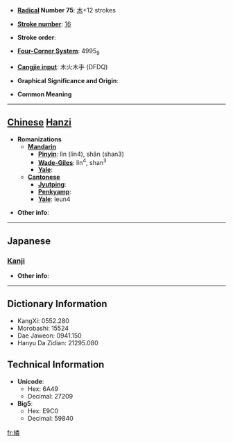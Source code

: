 * '''[[Wiktionary:Chinese radical index| Radical]] Number 75''': [[Wiktionary:Chinese radical index 木|木]]+12 strokes

* '''[[Wiktionary:Chinese total strokes index|Stroke number]]''': [[Wiktionary:Chinese total strokes index 16|16]]

* '''Stroke order''': 

* '''[[Wiktionary:Chinese four corner index|Four-Corner System]]''': 4995<sub>9</sub>

* '''[[Wiktionary:Chinese Cangjie index|Cangjie input]]''': 木火木手 (DFDQ)

* '''Graphical Significance and Origin''': 

* '''Common Meaning'''

----

== [[Chinese]] [[Hanzi]] ==

* '''Romanizations'''
** '''[[Mandarin]]'''
*** '''[[Pinyin]]''': lìn (lin4), shǎn (shan3)
*** '''[[Wade-Giles]]''': lin<sup>4</sup>, shan<sup>3</sup>
*** '''[[Yale]]''': 
** '''[[Cantonese]]'''
*** '''[[Jyutping]]''':
*** '''[[Penkyamp]]''': 
*** '''[[Yale]]''': leun4

* '''Other info''': 

----

==Japanese==
===[[Kanji]]===
{{kanji|on readings=[[りん]] (rin)|kun readings=[[しきみ]] (shikimi)}}

* '''Other info''':  

----

== Dictionary Information ==

* KangXi: 0552.280
* Morobashi: 15524
* Dae Jaweon: 0941.150
* Hanyu Da Zidian: 21295.080

== Technical Information ==

* '''Unicode''':
** Hex: 6A49
** Decimal: 27209
* '''Big5''':
** Hex: E9C0
** Decimal: 59840

[[fr:橉]]